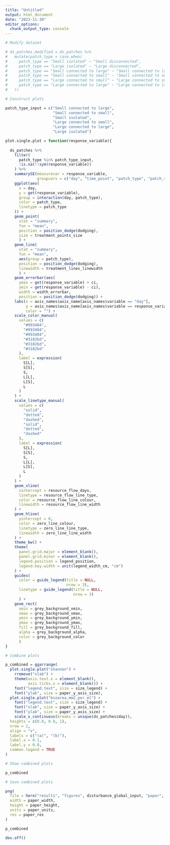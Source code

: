 ```yaml
---
title: "Untitled"
output: html_document
date: "2023-11-30"
editor_options: 
  chunk_output_type: console
---
```


```r

# Modify dataset

# ds_patches_modified = ds_patches %>%
#   mutate(patch_type = case_when(
#     patch_type == "Small isolated" ~ "Small disconnected",
#     patch_type == "Large isolated" ~ "Large disconnected",
#     patch_type == "Small connected to large" ~ "Small connected to large",
#     patch_type == "Small connected to small" ~ "Small connected to small",
#     patch_type == "Large connected to small" ~ "Large connected to small",
#     patch_type == "Large connected to large" ~ "Large connected to large"
#   ))
```


```r

# Construct plots

patch_type_input = c("Small connected to large",
                     "Small connected to small",
                     "Small isolated",
                     "Large connected to small",
                     "Large connected to large",
                     "Large isolated")

plot.single.plot = function(response_variable){
  
  ds_patches %>%
    filter(
      patch_type %in% patch_type_input,
      !is.na(!!sym(response_variable))
    ) %>%
    summarySE(measurevar = response_variable,
              groupvars = c("day", "time_point", "patch_type", "patch_size", "connection")) %>%
    ggplot(aes(
      x = day,
      y = get(response_variable),
      group = interaction(day, patch_type),
      color = patch_type,
      linetype = patch_type
    )) +
    geom_point(
      stat = "summary",
      fun = "mean",
      position = position_dodge(dodging),
      size = treatment_points_size
      ) +
    geom_line(
      stat = "summary",
      fun = "mean",
      aes(group = patch_type),
      position = position_dodge(dodging),
      linewidth = treatment_lines_linewidth
      ) +
    geom_errorbar(aes(
      ymax = get(response_variable) + ci,
      ymin = get(response_variable) - ci),
      width = width_errorbar,
      position = position_dodge(dodging)) +
    labs(x = axis_names$axis_name[axis_names$variable == "day"],
         y = axis_names$axis_name[axis_names$variable == response_variable],
         color = "") +
    scale_color_manual(
      values = c(
        "#993404",
        "#993404",
        "#993404",
        "#3182bd",
        "#3182bd",
        "#3182bd"
      ),
      label = expression(
        S[L], 
        S[S],
        S,
        L[L], 
        L[S], 
        L
      )
    ) +
    scale_linetype_manual(
      values = c(
        "solid",
        "dotted",
        "dashed",
        "solid",
        "dotted",
        "dashed"
      ),
      label = expression(
        S[L], 
        S[S],
        S,
        L[L], 
        L[S], 
        L
      )
    ) +
    geom_vline(
      xintercept = resource_flow_days,
      linetype = resource_flow_line_type,
      color = resource_flow_line_colour,
      linewidth = resource_flow_line_width
    ) +
    geom_hline(
      yintercept = 0,
      color = zero_line_colour,
      linetype = zero_line_line_type,
      linewidth = zero_line_line_width
    ) +
    theme_bw() +
    theme(
      panel.grid.major = element_blank(),
      panel.grid.minor = element_blank(),
      legend.position = legend_position,
      legend.key.width = unit(legend_width_cm, "cm")
    ) +
    guides(
      color = guide_legend(title = NULL,
                           nrow = 3),
      linetype = guide_legend(title = NULL,
                              nrow = 3)
      ) + 
    geom_rect(
      xmin = grey_background_xmin, 
      xmax = grey_background_xmax,
      ymin = grey_background_ymin, 
      ymax = grey_background_ymax, 
      fill = grey_background_fill, 
      alpha = grey_background_alpha,
      color = grey_background_color
      )
}
```

```r

# Combine plots

p_combined = ggarrange(
  plot.single.plot("shannon") +
    rremove("xlab") +
    theme(axis.text.x = element_blank(),
          axis.ticks.x = element_blank()) +
    font("legend.text", size = size_legend) +
    font("ylab", size = paper_y_axis_size),
  plot.single.plot("bioarea_mm2_per_ml") +
    font("legend.text", size = size_legend) +
    font("xlab", size = paper_y_axis_size) +
    font("ylab", size = paper_y_axis_size) +
    scale_x_continuous(breaks = unique(ds_patches$day)),
  heights = c(0.8, 0.8, 1),
  nrow = 2,
  align = "v",
  labels = c("(a)", "(b)"),
  label.x = 0.1,
  label.y = 0.8,
  common.legend = TRUE
)
```

```r

# Show combined plots

p_combined
```

```r

# Save combined plots

png(
  file = here("results", "figures", disturbance_global_input, "paper", "connected_patches.png"),
  width = paper_width,
  height = paper_height,
  units = paper_units,
  res = paper_res
)

p_combined

dev.off()
```